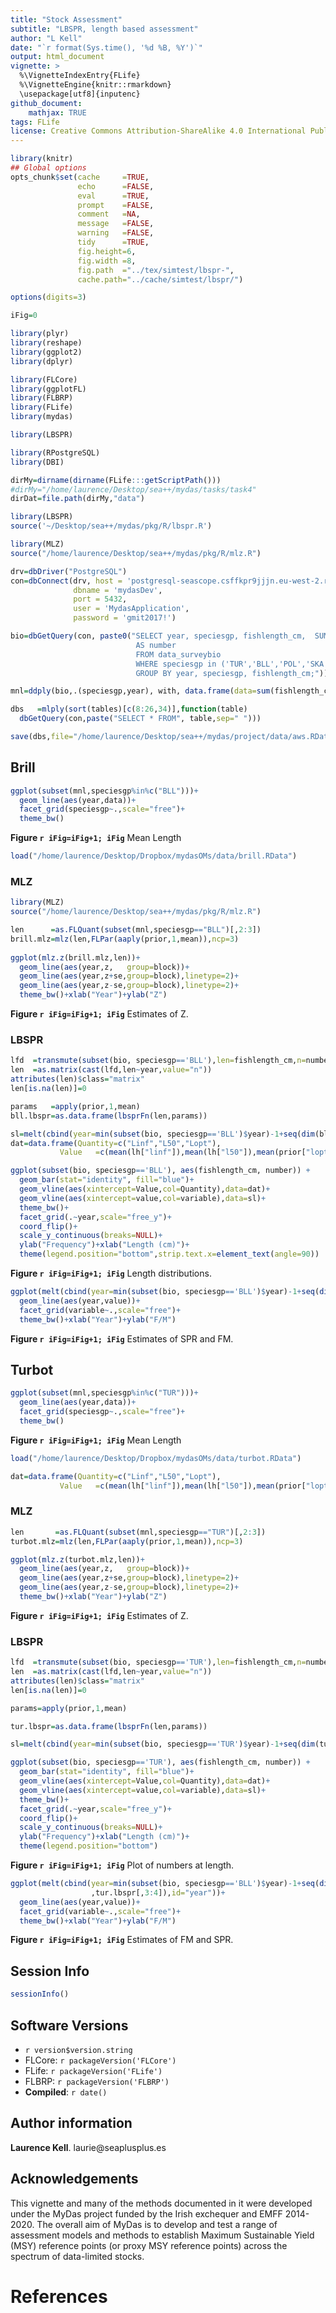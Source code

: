 ```yaml
---
title: "Stock Assessment"
subtitle: "LBSPR, length based assessment"
author: "L Kell"
date: "`r format(Sys.time(), '%d %B, %Y')`"
output: html_document
vignette: >
  %\VignetteIndexEntry{FLife}
  %\VignetteEngine{knitr::rmarkdown}
  \usepackage[utf8]{inputenc}
github_document:
    mathjax: TRUE
tags: FLife
license: Creative Commons Attribution-ShareAlike 4.0 International Public License
---
```


```r
library(knitr)
## Global options
opts_chunk$set(cache     =TRUE,
               echo      =FALSE,
               eval      =TRUE,
               prompt    =FALSE,
               comment   =NA,
               message   =FALSE,
               warning   =FALSE,
               tidy      =TRUE,
               fig.height=6,
               fig.width =8,
               fig.path  ="../tex/simtest/lbspr-",
               cache.path="../cache/simtest/lbspr/")

options(digits=3)

iFig=0
```
```r
library(plyr)
library(reshape)
library(ggplot2)
library(dplyr)

library(FLCore)
library(ggplotFL)
library(FLBRP)
library(FLife)
library(mydas)

library(LBSPR)

library(RPostgreSQL)
library(DBI)
```
```r
dirMy=dirname(dirname(FLife:::getScriptPath()))
#dirMy="/home/laurence/Desktop/sea++/mydas/tasks/task4"
dirDat=file.path(dirMy,"data")
```
```r
library(LBSPR)
source('~/Desktop/sea++/mydas/pkg/R/lbspr.R') 
```

```r
library(MLZ)
source("/home/laurence/Desktop/sea++/mydas/pkg/R/mlz.R")  
```

```r
drv=dbDriver("PostgreSQL")
con=dbConnect(drv, host = 'postgresql-seascope.csffkpr9jjjn.eu-west-2.rds.amazonaws.com',
              dbname = 'mydasDev',
              port = 5432,
              user = 'MydasApplication',
              password = 'gmit2017!')
```

```r
bio=dbGetQuery(con, paste0("SELECT year, speciesgp, fishlength_cm,  SUM(number*(60/hauldur_min)) 
                            AS number
                            FROM data_surveybio
                            WHERE speciesgp in ('TUR','BLL','POL','SKA','SPR')
                            GROUP BY year, speciesgp, fishlength_cm;"))

mnl=ddply(bio,.(speciesgp,year), with, data.frame(data=sum(fishlength_cm*number)/sum(number)))
```

```r
dbs   =mlply(sort(tables)[c(8:26,34)],function(table) 
  dbGetQuery(con,paste("SELECT * FROM", table,sep=" ")))

save(dbs,file="/home/laurence/Desktop/sea++/mydas/project/data/aws.RData",compress="xz")
```

## Brill

```r
ggplot(subset(mnl,speciesgp%in%c("BLL")))+
  geom_line(aes(year,data))+
  facet_grid(speciesgp~.,scale="free")+
  theme_bw()
```

**Figure `r iFig=iFig+1; iFig`** Mean Length 


```r
load("/home/laurence/Desktop/Dropbox/mydasOMs/data/brill.RData")
```

### MLZ  
```r
library(MLZ)
source("/home/laurence/Desktop/sea++/mydas/pkg/R/mlz.R")

len      =as.FLQuant(subset(mnl,speciesgp=="BLL")[,2:3])
brill.mlz=mlz(len,FLPar(aaply(prior,1,mean)),ncp=3)
 
ggplot(mlz.z(brill.mlz,len))+
  geom_line(aes(year,z,   group=block))+
  geom_line(aes(year,z+se,group=block),linetype=2)+
  geom_line(aes(year,z-se,group=block),linetype=2)+
  theme_bw()+xlab("Year")+ylab("Z")
```
**Figure `r iFig=iFig+1; iFig`** Estimates of Z. 

### LBSPR
```r
lfd  =transmute(subset(bio, speciesgp=='BLL'),len=fishlength_cm,n=number,year=year)
len  =as.matrix(cast(lfd,len~year,value="n"))
attributes(len)$class="matrix"
len[is.na(len)]=0

params   =apply(prior,1,mean)
bll.lbspr=as.data.frame(lbsprFn(len,params))  
```

```r
sl=melt(cbind(year=min(subset(bio, speciesgp=='BLL')$year)-1+seq(dim(bll.lbspr)[1]),bll.lbspr[,1:2]),id="year")
dat=data.frame(Quantity=c("Linf","L50","Lopt"),
           Value   =c(mean(lh["linf"]),mean(lh["l50"]),mean(prior["lopt"])))

ggplot(subset(bio, speciesgp=='BLL'), aes(fishlength_cm, number)) +
  geom_bar(stat="identity", fill="blue")+
  geom_vline(aes(xintercept=Value,col=Quantity),data=dat)+
  geom_vline(aes(xintercept=value,col=variable),data=sl)+
  theme_bw()+
  facet_grid(.~year,scale="free_y")+ 
  coord_flip()+
  scale_y_continuous(breaks=NULL)+
  ylab("Frequency")+xlab("Length (cm)")+
  theme(legend.position="bottom",strip.text.x=element_text(angle=90))
```

**Figure `r iFig=iFig+1; iFig`** Length distributions. 

```r
ggplot(melt(cbind(year=min(subset(bio, speciesgp=='BLL')$year)-1+seq(dim(bll.lbspr)[1]),bll.lbspr[,3:4]),id="year"))+
  geom_line(aes(year,value))+
  facet_grid(variable~.,scale="free")+
  theme_bw()+xlab("Year")+ylab("F/M")
```
**Figure `r iFig=iFig+1; iFig`** Estimates of SPR and FM. 


## Turbot

```r
ggplot(subset(mnl,speciesgp%in%c("TUR")))+
  geom_line(aes(year,data))+
  facet_grid(speciesgp~.,scale="free")+
  theme_bw()
```

**Figure `r iFig=iFig+1; iFig`** Mean Length 

```r
load("/home/laurence/Desktop/Dropbox/mydasOMs/data/turbot.RData")

dat=data.frame(Quantity=c("Linf","L50","Lopt"),
           Value   =c(mean(lh["linf"]),mean(lh["l50"]),mean(prior["lopt"])))
```

### MLZ
```r
len       =as.FLQuant(subset(mnl,speciesgp=="TUR")[,2:3])  
turbot.mlz=mlz(len,FLPar(aaply(prior,1,mean)),ncp=3)

ggplot(mlz.z(turbot.mlz,len))+
  geom_line(aes(year,z,   group=block))+
  geom_line(aes(year,z+se,group=block),linetype=2)+
  geom_line(aes(year,z-se,group=block),linetype=2)+
  theme_bw()+xlab("Year")+ylab("Z")
```
**Figure `r iFig=iFig+1; iFig`** Estimates of Z. 

### LBSPR
```r
lfd  =transmute(subset(bio, speciesgp=='TUR'),len=fishlength_cm,n=number,year=year)
len  =as.matrix(cast(lfd,len~year,value="n"))
attributes(len)$class="matrix"
len[is.na(len)]=0

params=apply(prior,1,mean)

tur.lbspr=as.data.frame(lbsprFn(len,params))
```

```r
sl=melt(cbind(year=min(subset(bio, speciesgp=='TUR')$year)-1+seq(dim(tur.lbspr)[1]),tur.lbspr[,1:2]),id="year")

ggplot(subset(bio, speciesgp=='TUR'), aes(fishlength_cm, number)) +
  geom_bar(stat="identity", fill="blue")+
  geom_vline(aes(xintercept=Value,col=Quantity),data=dat)+
  geom_vline(aes(xintercept=value,col=variable),data=sl)+
  theme_bw()+
  facet_grid(.~year,scale="free_y")+
  coord_flip()+
  scale_y_continuous(breaks=NULL)+
  ylab("Frequency")+xlab("Length (cm)")+
  theme(legend.position="bottom")
```

**Figure `r iFig=iFig+1; iFig`** Plot of numbers at length.

```r
ggplot(melt(cbind(year=min(subset(bio, speciesgp=='BLL')$year)-1+seq(dim(tur.lbspr)[1])
                  ,tur.lbspr[,3:4]),id="year"))+
  geom_line(aes(year,value))+
  facet_grid(variable~.,scale="free")+
  theme_bw()+xlab("Year")+ylab("F/M")
```
**Figure `r iFig=iFig+1; iFig`** Estimates of FM and SPR. 



\newpage
## Session Info

```r
sessionInfo()
```

## Software Versions

* `r version$version.string`
* FLCore: `r packageVersion('FLCore')`
* FLife:  `r packageVersion('FLife')`
* FLBRP:  `r packageVersion('FLBRP')`
* **Compiled**: `r date()`

## Author information

**Laurence Kell**. laurie@seaplusplus.es

## Acknowledgements

This vignette and many of the methods documented in it were developed under the MyDas project funded by the Irish exchequer and EMFF 2014-2020. The overall aim of MyDas is to develop and test a range of assessment models and methods to establish Maximum Sustainable Yield (MSY) reference points (or proxy MSY reference points) across the spectrum of data-limited stocks.

# References {#References}

